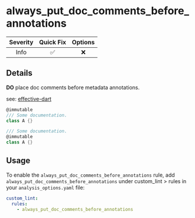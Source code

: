 # always_put_doc_comments_before_annotations

| Severity | Quick Fix | Options |
|:--------:|:---------:|:-------:|
|   Info   |    ✅     |   ❌    |

## Details

**DO** place doc comments before metadata annotations.

see: [effective-dart](https://dart.dev/effective-dart/documentation#do-put-doc-comments-before-metadata-annotations)

```dart title="Bad"
@immutable
/// Some documentation.
class A {}
```

```dart title="Good"
/// Some documentation.
@immutable
class A {}
```

## Usage

To enable the `always_put_doc_comments_before_annotations` rule, add `always_put_doc_comments_before_annotations` under custom_lint > rules in your `analysis_options.yaml` file:

```yaml
custom_lint:
  rules:
    - always_put_doc_comments_before_annotations
```

